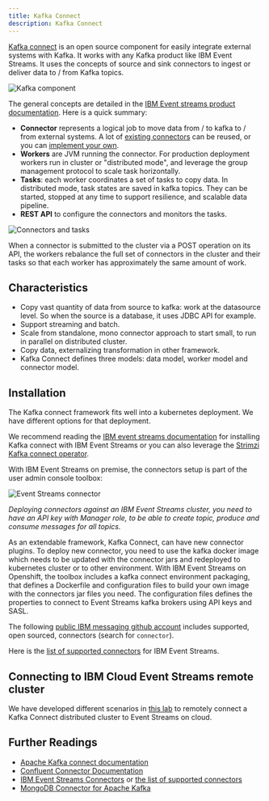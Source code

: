 ```yaml
---
title: Kafka Connect
description: Kafka Connect
---
```


[Kafka connect](https://kafka.apache.org/documentation/#connect) is an open source component for easily integrate external systems with Kafka. It works with any Kafka product like IBM Event Streams. It uses the concepts of source and sink connectors to ingest or deliver data to / from  Kafka topics.

![Kafka component](../images/kafka-components.png)

The general concepts are detailed in the [IBM Event streams product documentation](https://ibm.github.io/event-streams/connecting/connectors/). Here is a quick summary:

* **Connector** represents a logical job to move data from / to kafka  to / from external systems. A lot of [existing connectors](https://ibm.github.io/event-streams/connectors/) can be reused, or you can [implement your own](https://kafka.apache.org/documentation/#connect_development).
* **Workers** are JVM running the connector. For production deployment workers run in cluster or "distributed mode", and leverage the group management protocol to scale task horizontally.
* **Tasks**: each worker coordinates a set of tasks to copy data. In distributed mode, task states are saved in kafka topics. They can be started, stopped at any time to support resilience, and scalable data pipeline.
* **REST API** to configure the connectors and monitors the tasks.

![Connectors and tasks](../images/connector-tasks.png)

When a connector is submitted to the cluster via a POST operation on its API, the workers rebalance the full set of connectors in the cluster and their tasks so that each worker has approximately the same amount of work.

## Characteristics

* Copy vast quantity of data from source to kafka: work at the datasource level. So when the source is a database, it uses JDBC API for example.
* Support streaming and batch.
* Scale from standalone, mono connector approach to start small, to run in parallel on distributed cluster.
* Copy data, externalizing transformation in other framework.
* Kafka Connect defines three models: data model, worker model and connector model.

## Installation

The  Kafka connect framework fits well into a kubernetes deployment. We have different options for that deployment.

We recommend reading the [IBM  event streams documentation](https://ibm.github.io/event-streams/connecting/setting-up-connectors/) for installing Kafka connect with IBM Event Streams or you can also leverage the [Strimzi Kafka connect operator](https://strimzi.io/docs/0.18.0/#kafka-connect-str).

With IBM Event Streams on premise, the connectors setup is part of the user admin console toolbox:

![Event Streams connector](../images/es-connectors.png)

*Deploying connectors against an IBM Event Streams cluster, you need to have an API key with Manager role, to be able to create topic, produce and consume messages for all topics.*

As an extendable framework, Kafka Connect, can have new connector plugins. To deploy new connector, you need to use the kafka docker image which needs to be updated with the connector jars and redeployed to kubernetes cluster or to other environment. With IBM Event Streams on Openshift, the toolbox includes a kafka connect environment packaging, that defines a Dockerfile and configuration files to build your own image with the connectors jar files you need. The configuration files defines the properties to connect to Event Streams kafka brokers using API keys and SASL.

The following [public IBM messaging github account](https://github.com/ibm-messaging) includes supported, open sourced, connectors (search for `connector`).

Here is the [list of supported connectors](https://ibm.github.io/event-streams/connectors/) for IBM Event Streams.

## Connecting to IBM Cloud Event Streams remote cluster

We have developed different scenarios in [this lab](/scenarios/realtime-inventory/) to remotely connect a Kafka Connect distributed cluster to Event Streams on cloud.

## Further Readings

* [Apache Kafka connect documentation](https://kafka.apache.org/documentation/#connect)
* [Confluent Connector Documentation](https://docs.confluent.io/current/connect/index.html)
* [IBM Event Streams Connectors](https://ibm.github.io/event-streams/connecting/connectors/) or [the list of supported connectors](https://ibm.github.io/event-streams/connectors/)
* [MongoDB Connector for Apache Kafka](https://github.com/mongodb/mongo-kafka)
